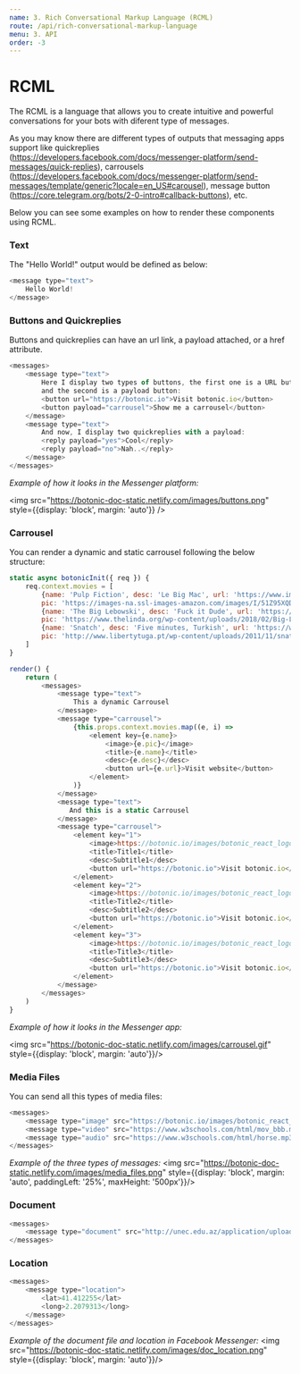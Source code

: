 ```yaml
---
name: 3. Rich Conversational Markup Language (RCML)
route: /api/rich-conversational-markup-language
menu: 3. API
order: -3
---
```


# RCML

The RCML is a language that allows you to create intuitive and powerful conversations for your bots with diferent type of messages.

As you may know there are different types of outputs that messaging apps support like quickreplies (https://developers.facebook.com/docs/messenger-platform/send-messages/quick-replies), carrousels (https://developers.facebook.com/docs/messenger-platform/send-messages/template/generic?locale=en_US#carousel), message button (https://core.telegram.org/bots/2-0-intro#callback-buttons), etc.

Below you can see some examples on how to render these components using RCML.

### Text

The "Hello World!" output would be defined as below:

```javascript
<message type="text">
    Hello World!
</message>
```

### Buttons and Quickreplies

Buttons and quickreplies can have an url link, a payload attached, or a href attribute.

```javascript
<messages>
	<message type="text">
        Here I display two types of buttons, the first one is a URL button
        and the second is a payload button:
        <button url="https://botonic.io">Visit botonic.io</button>
        <button payload="carrousel">Show me a carrousel</button>
    </message>
    <message type="text">
        And now, I display two quickreplies with a payload:
        <reply payload="yes">Cool</reply>
        <reply payload="no">Nah..</reply>
    </message>
</messages>
```
*Example of how it looks in the Messenger platform:*

<img src="https://botonic-doc-static.netlify.com/images/buttons.png" style={{display: 'block', margin: 'auto'}} />

### Carrousel

You can render a dynamic and static carrousel following the below structure:

```javascript
static async botonicInit({ req }) {
	req.context.movies = [
	    {name: 'Pulp Fiction', desc: 'Le Big Mac', url: 'https://www.imdb.com/title/tt0110912', 
	    pic: 'https://images-na.ssl-images-amazon.com/images/I/51Z95XQDHRL._SY445_.jpg'},
	    {name: 'The Big Lebowski', desc: 'Fuck it Dude', url: 'https://www.imdb.com/title/tt0118715', 
	    pic: 'https://www.thelinda.org/wp-content/uploads/2018/02/Big-L-2-1.jpg'},
	    {name: 'Snatch', desc: 'Five minutes, Turkish', url: 'https://www.imdb.com/title/tt0208092', 
	    pic: 'http://www.libertytuga.pt/wp-content/uploads/2011/11/snatch.jpg'},
	]
}

render() {
	return (
	    <messages>
	        <message type="text">
	            This a dynamic Carrousel
	        </message>
	        <message type="carrousel">
	            {this.props.context.movies.map((e, i) => 
	                <element key={e.name}>
	                    <image>{e.pic}</image>
	                    <title>{e.name}</title>
	                    <desc>{e.desc}</desc>
	                    <button url={e.url}>Visit website</button>
	                </element>
	            )}
	        </message>
	        <message type="text">
	           And this is a static Carrousel
	        </message>
	        <message type="carrousel">
			    <element key="1">
			        <image>https://botonic.io/images/botonic_react_logo-p-500.png</image>
			        <title>Title1</title>
			        <desc>Subtitle1</desc>
			        <button url="https://botonic.io">Visit botonic.io</button>
			    </element>
			    <element key="2">
			        <image>https://botonic.io/images/botonic_react_logo-p-500.png</image>
			        <title>Title2</title>
			        <desc>Subtitle2</desc>
			        <button url="https://botonic.io">Visit botonic.io</button>
			    </element>
			    <element key="3">
			        <image>https://botonic.io/images/botonic_react_logo-p-500.png</image>
			        <title>Title3</title>
			        <desc>Subtitle3</desc>
			        <button url="https://botonic.io">Visit botonic.io</button>
			    </element>
			</message>
	    </messages>
	)
}
```
*Example of how it looks in the Messenger app:*

<img src="https://botonic-doc-static.netlify.com/images/carrousel.gif" style={{display: 'block', margin: 'auto'}}/>

### Media Files

You can send all this types of media files:

```javascript
<messages>
	<message type="image" src="https://botonic.io/images/botonic_react_logo-p-500.png"/>
	<message type="video" src="https://www.w3schools.com/html/mov_bbb.mp4"/>
	<message type="audio" src="https://www.w3schools.com/html/horse.mp3"/>
</messages>
```
*Example of the three types of messages:*
<img src="https://botonic-doc-static.netlify.com/images/media_files.png" style={{display: 'block', margin: 'auto', paddingLeft: '25%', maxHeight: '500px'}}/>

### Document

```javascript
<messages>
	<message type="document" src="http://unec.edu.az/application/uploads/2014/12/pdf-sample.pdf"/>
</messages>
```

### Location

```javascript
<messages>
    <message type="location">
        <lat>41.412255</lat>
        <long>2.2079313</long>
    </message>
</messages>
```
*Example of the document file and location in Facebook Messenger:*
<img src="https://botonic-doc-static.netlify.com/images/doc_location.png" style={{display: 'block', margin: 'auto'}}/>